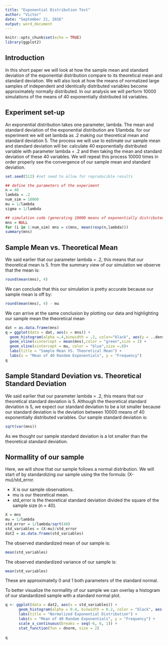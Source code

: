 ```yaml
---
title: "Exponential Distribution Test"
author: "Victor"
date: "September 21, 2016"
output: word_document
---
```


```r
knitr::opts_chunk$set(echo = TRUE)
library(ggplot2)
```

## Introduction

In this short paper we will look at how the sample mean and standard deviation of the exponential distribution compare to its theoretical mean and standard deviation. We will also look at how the means of normalized large samples of independent and identically distributed variables become approximately normally distributed. In our analysis we will perform 10000 simulations of the means of 40 exponentially distributed iid variables.

## Experiment set-up

An exponential distribution takes one parameter, lambda. The mean and standard deviation of the exponential distribution are 1/lambda. for our experiment we will set lambda as .2 making our theoretical mean and standard deviation 5. 
The process we will use to estimate our sample mean and standard deviation will be: calculate 40 exponentially distributed variable with parameter lambda = .2 and then taking the mean and standard deviation of these 40 variables. We will repeat this process 10000 times in order properly see the convergence of our sample mean and standard deviation.

```r
set.seed(512) #set seed to allow for reproducible results

## define the parameters of the experiment
n = 40 
lambda = .2
num_sim = 10000
mu = 1/lambda
sigma = 1/lambda

## simulation code (generating 10000 means of exponentially distributed variables)
mns = NULL
for (i in 1:num_sim) mns = c(mns, mean(rexp(n,lambda)))
summary(mns)

```

## Sample Mean vs. Theoretical Mean

We said earlier that our parameter lambda = .2, this means that our theoretical mean is 5. from the summary view of our simulation we observe that the mean is: 
```r
round(mean(mns), 4)
```
We can conclude that this our simulation is pretty accurate because our sample mean is off by:
```r
round(mean(mns), 4) - mu
```
We can arrive at the same conclusion by plotting our data and highlighting our sample mean the theoretical mean

```r

dat = as.data.frame(mns)
q = ggplot(data = dat, aes(x = mns)) +
  geom_histogram(alpha =.4,binwidth = .2, color="black", aes(y = ..density..)) +
  geom_vline(xintercept = mean(mns),color = "green",size = 2) +
  geom_vline(xintercept = mu, color = "blue",size =.8)+
  labs(title = "Sample Mean VS. Theoretical Mean") +
  labs(x = "Mean of 40 Random Exponentials", y = "Frequency")
q
```

## Sample Standard Deviation vs. Theoretical Standard Deviation

We said earlier that our parameter lambda = .2, this means that our theoretical standard deviation is 5. Although the theoretical standard deviation is 5, we expect our standard deviation to be a lot smaller because our standard deviation is the deviation between 10000 means of 40 exponentially distributed variables.
Our sample standard deviation is:
```r
sqrt(var(mns))
```
As we thought our sample standard deviation is a lot smaller than the theoretical standard deviation.

## Normallity of our sample

Here, we will show that our sample follows a normal distribution. We will start of by standardizing our sample using the the formula:
(X-mu)/std_error.

- X is our sample observations.
- mu is our theoretical mean.
- std_error is the theoretical standard deviation divided the square of the sample size (n = 40).

```r
X = mns
mu = 1/lambda
std_error = 1/lambda/sqrt(40)
std_variables = (X-mu)/std_error
dat2 = as.data.frame(std_variables)
```
The observed standardized mean of our sample is:
```r
mean(std_variables)
```
The observed standardized variance of our sample is:
```r
mean(std_variables)
```
These are approximatelly 0 and 1 both parameters of the standard normal.

To better visualize the normallity of our sample we can overlay a histogram of our standardized sample with a standard normal plot.

```r
q <- ggplot(data = dat2, aes(x = std_variables)) + 
      geom_histogram(alpha = 0.4, binwidth = 0.2, color = "black", aes(y = ..density..)) +
      labs(title = "Normalized Exponential Distribution") +
      labs(x = "Mean of 40 Random Exponentials", y = "Frequency") + 
      scale_x_continuous(breaks = seq(-6, 6, 1)) + 
      stat_function(fun = dnorm, size = 2)
      
q
```












